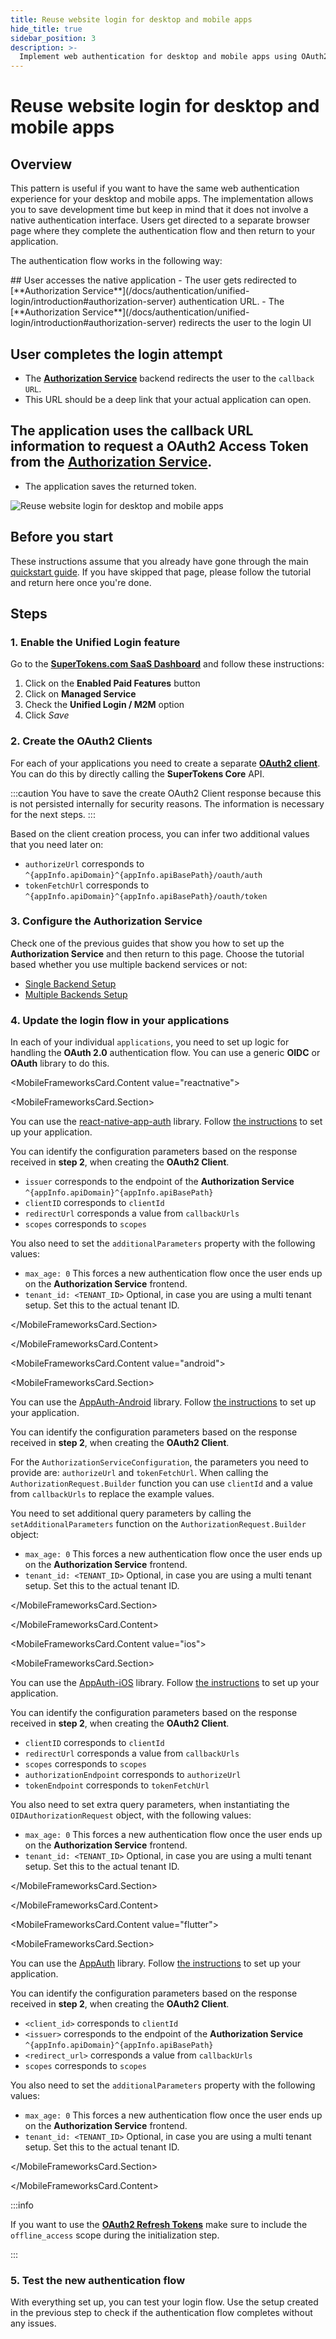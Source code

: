 ```yaml
---
title: Reuse website login for desktop and mobile apps
hide_title: true
sidebar_position: 3
description: >-
  Implement web authentication for desktop and mobile apps using OAuth2
---
```




# Reuse website login for desktop and mobile apps


## Overview

This pattern is useful if you want to have the same web authentication experience for your desktop and mobile apps.
The implementation allows you to save development time but keep in mind that it does not involve a native authentication interface.
Users get directed to a separate browser page where they complete the authentication flow and then return to your application.

The authentication flow works in the following way:


<Steps>
## User accesses the native application
 - The user gets redirected to [**Authorization Service**](/docs/authentication/unified-login/introduction#authorization-server) authentication URL.
 - The [**Authorization Service**](/docs/authentication/unified-login/introduction#authorization-server) redirects the user to the login UI

## User completes the login attempt 
 - The [**Authorization Service**](/docs/authentication/unified-login/introduction#authorization-server) backend redirects the user to the `callback URL`.
 - This URL should be a deep link that your actual application can open.

## The application uses the callback URL information to request a **OAuth2 Access Token** from the [**Authorization Service**](/docs/authentication/unified-login/introduction#authorization-server).
 - The application saves the returned token.
</Steps>

<img src="/img/oauth/reuse-web-ui-for-mobile.png" alt="Reuse website login for desktop and mobile apps"/>


## Before you start

<PaidFeatureCallout />

These instructions assume that you already have gone through the main [quickstart guide](/docs/quickstart/introduction).
If you have skipped that page, please follow the tutorial and return here once you're done.

## Steps

### 1. Enable the Unified Login feature

Go to the [**SuperTokens.com SaaS Dashboard**](https://supertokens.com) and follow these instructions:
1. Click on the **Enabled Paid Features** button
2. Click on **Managed Service**
3. Check the **Unified Login / M2M** option
4. Click *Save* 


### 2. Create the OAuth2 Clients


For each of your applications you need to create a separate [**OAuth2 client**](/docs/authentication/unified-login/introduction#client).
You can do this by directly calling the **SuperTokens Core** API.


<CreateOAuth2ClientRequest />

:::caution
You have to save the create OAuth2 Client response because this is not persisted internally for security reasons.
The information is necessary for the next steps. 
:::

Based on the client creation process, you can infer two additional values that you need later on:
- `authorizeUrl` corresponds to `^{appInfo.apiDomain}^{appInfo.apiBasePath}/oauth/auth`
- `tokenFetchUrl` corresponds to `^{appInfo.apiDomain}^{appInfo.apiBasePath}/oauth/token`

### 3. Configure the Authorization Service

Check one of the previous guides that show you how to set up the **Authorization Service** and then return to this page.
Choose the tutorial based whether you use multiple backend services or not:
- [Single Backend Setup](/docs/authentication/unified-login/quickstart-guides/multiple-frontends-with-a-single-backend#3-set-up-your-authorization-service-backend)
- [Multiple Backends Setup](/docs/authentication/unified-login/quickstart-guides/multiple-frontends-with-a-single-backend#3-set-up-the-authorization-service-backend)

### 4. Update the login flow in your applications

In each of your individual `applications`, you need to set up logic for handling the **OAuth 2.0** authentication flow.
You can use a generic **OIDC** or **OAuth** library to do this.

<MobileFrameworksCard>

<MobileFrameworksCard.Content value="reactnative">

<MobileFrameworksCard.Section>

You can use the [react-native-app-auth](https://commerce.nearform.com/open-source/react-native-app-auth/) library. 
Follow [the instructions](https://commerce.nearform.com/open-source/react-native-app-auth/docs/usage/config) to set up your application. 

You can identify the configuration parameters based on the response received in **step 2**, when creating the **OAuth2 Client**.

- `issuer` corresponds to the endpoint of the **Authorization Service** `^{appInfo.apiDomain}^{appInfo.apiBasePath}`
- `clientID` corresponds to `clientId`
- `redirectUrl` corresponds a value from `callbackUrls`
- `scopes` corresponds to `scopes` 

You also need to set the `additionalParameters` property with the following values:
- `max_age: 0` This forces a new authentication flow once the user ends up on the **Authorization Service** frontend.
- `tenant_id: <TENANT_ID>` Optional, in case you are using a multi tenant setup. Set this to the actual tenant ID.

</MobileFrameworksCard.Section>

</MobileFrameworksCard.Content>

<MobileFrameworksCard.Content value="android">

<MobileFrameworksCard.Section>

You can use the [AppAuth-Android](https://github.com/openid/AppAuth-Android) library. 
Follow [the instructions](https://github.com/openid/AppAuth-Android?tab=readme-ov-file#authorization-service-configuration) to set up your application. 

You can identify the configuration parameters based on the response received in **step 2**, when creating the **OAuth2 Client**.

For the `AuthorizationServiceConfiguration`, the parameters you need to provide are: `authorizeUrl` and `tokenFetchUrl`.
When calling the `AuthorizationRequest.Builder` function you can use `clientId` and a value from `callbackUrls` to replace the example values.

You need to set additional query parameters by calling the `setAdditionalParameters` function on the `AuthorizationRequest.Builder` object:
- `max_age: 0` This forces a new authentication flow once the user ends up on the **Authorization Service** frontend.
- `tenant_id: <TENANT_ID>` Optional, in case you are using a multi tenant setup. Set this to the actual tenant ID.

</MobileFrameworksCard.Section>

</MobileFrameworksCard.Content>

<MobileFrameworksCard.Content value="ios">

<MobileFrameworksCard.Section>

You can use the [AppAuth-iOS](https://github.com/openid/AppAuth-Android) library. 
Follow [the instructions](https://github.com/openid/AppAuth-iOS?tab=readme-ov-file#auth-flow) to set up your application. 

You can identify the configuration parameters based on the response received in **step 2**, when creating the **OAuth2 Client**.

- `clientID` corresponds to `clientId`
- `redirectUrl` corresponds a value from `callbackUrls`
- `scopes` corresponds to `scopes` 
- `authorizationEndpoint` corresponds to `authorizeUrl`
- `tokenEndpoint` corresponds to `tokenFetchUrl`

You also need to set extra query parameters, when instantiating the `OIDAuthorizationRequest` object, with the following values:
- `max_age: 0` This forces a new authentication flow once the user ends up on the **Authorization Service** frontend.
- `tenant_id: <TENANT_ID>` Optional, in case you are using a multi tenant setup. Set this to the actual tenant ID.

</MobileFrameworksCard.Section>

</MobileFrameworksCard.Content>

<MobileFrameworksCard.Content value="flutter"> 

<MobileFrameworksCard.Section>

You can use the [AppAuth](https://github.com/MaikuB/flutter_appauth) library. 
Follow [the instructions](https://github.com/MaikuB/flutter_appauth/tree/master/flutter_appauth) to set up your application. 

You can identify the configuration parameters based on the response received in **step 2**, when creating the **OAuth2 Client**.

- `<client_id>` corresponds to `clientId`
- `<issuer>` corresponds to the endpoint of the **Authorization Service** `^{appInfo.apiDomain}^{appInfo.apiBasePath}`
- `<redirect_url>` corresponds a value from `callbackUrls`
- `scopes` corresponds to `scopes` 

You also need to set the `additionalParameters` property with the following values:
- `max_age: 0` This forces a new authentication flow once the user ends up on the **Authorization Service** frontend.
- `tenant_id: <TENANT_ID>` Optional, in case you are using a multi tenant setup. Set this to the actual tenant ID.

</MobileFrameworksCard.Section>

</MobileFrameworksCard.Content>

</MobileFrameworksCard>

:::info

If you want to use the [**OAuth2 Refresh Tokens**](/docs/authentication/unified-login/introduction#oauth2-refresh-token) make sure to include the `offline_access` scope during the initialization step.

:::

### 5. Test the new authentication flow

With everything set up, you can test your login flow.
Use the setup created in the previous step to check if the authentication flow completes without any issues.
